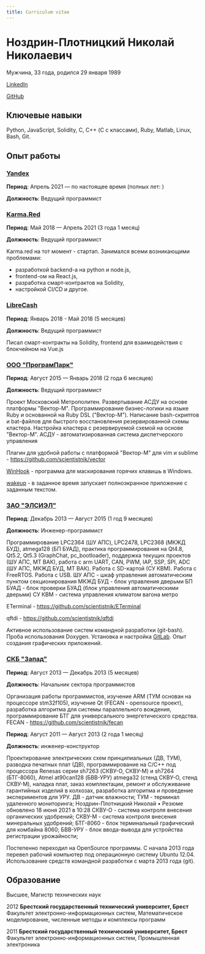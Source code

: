 ```yaml
---
title: Curriculum vitae
---
```


# Ноздрин-Плотницкий Николай Николаевич

Мужчина, 33 года, родился 29 января 1989

[LinkedIn](https://www.linkedin.com/in/scientistnik)

[GitHub](https://github.com/scientistnik)

## Ключевые навыки

Python, JavaScript, Solidity, С, С++ (C с классами), Ruby, Matlab, Linux, Bash, Git.

## Опыт работы

### [Yandex](https://ya.ru)

**Период**: Апрель 2021 — по настоящее время (полных лет: <DurationCalc begin="2021-04-13"/>)

**Должность**: Ведущий программист

### [Karma.Red](https://www.karma.red)

**Период**: Май 2018 — Апрель 2021 (3 года 1 месяц)

**Должность**: Ведущий программист

Karma.red на тот момент - стартап. Занимался всеми возникающими проблемами:

- разработкой backend-а на python и node.js,
- frontend-ом на React.js,
- разработка смарт-контрактов на Solidity,
- настройкой CI/CD и другое.

### [LibreCash](https://github.com/LibreCash)

**Период**: Январь 2018 - Май 2018 (5 месяцев)

**Должность**: Ведущий программист

Писал смарт-контракты на Solidity, frontend для взаимодействия с блокчейном на Vue.js

### [ООО "ПрограмПарк"](https://www.programpark.ru)

**Период**: Август 2015 — Январь 2018 (2 года 6 месяцев)

**Должность**: Ведущий программист

Проект Московский Метрополитен. Развертывание АСДУ на основе платформы "Вектор-М".
Программирование бизнес-логики на языке Ruby и основанной на Ruby DSL ("Вектор-М").
Написание bash-скриптов и bat-файлов для быстрого восстановления резервированной схемы
кластера. Настройка кластера с резервируемой схемой на основе "Вектор-М".
АСДУ - автоматизированная система диспетчерского управления

Плагин для удобной работы с платформой "Вектор-М" для vim и sublime -
https://github.com/scientistnik/vector

[WinHook](https://github.com/scientistnik/WinHook) - программа для маскирования горячих
клавишь в Windows.

[wakeup](https://github.com/scientistnik/wakeup) - в заданное время запускает полноэкранное
приложение с заданным текстом.

### [ЗАО "ЭЛСИЭЛ"](https://www.elsiel.ru)

**Период**: Декабрь 2013 — Август 2015 (1 год 9 месяцев)

**Должность**: Инженер-программист

Программирование LPC2364 (ШУ АПС), LPC2478, LPC2368 (МКЖД БУД), atmega128 (БП БУАД),
практика программирования на Qt4.8, Qt5.2, Qt5.3 (GraphChat, pc_bootloader), поддержка
текущих проектов (ШУ АПС, МТ ВАК), работа с arm UART, CAN, PWM, IAP, SSP, SPI, ADC (ШУ АПС,
МКЖД БУД, МТ ВАК). Работа с SD-картой (СУ КВМ). Работа с FreeRTOS. Работа с USB.
ШУ АПС - шкаф управления автоматическим пунктом секционирования
МКЖД БУД - блок управления дверьми
БП БУАД - блок проверки БУАД (блок управления автоматическими дверьми)
СУ КВМ - система управления климатом вагона метро

ETerminal - https://github.com/scientistnik/ETerminal

qftdi - https://github.com/scientistnik/qftdi

Активное использование систем командной разработки (git-bash). Проба использования
Doxygen. Установка и настройка [GitLab](https://about.gitlab.com/).
Опыт создания графических приложений.

### [СКБ "Запад"](https://skbwest.by)

**Период**: Август 2013 — Декабрь 2013 (5 месяцев)

**Должность**: Начальник сектора программистов

Организация работы программистов, изучение ARM (ТУМ основан на процессоре stm32f105),
изучение Qt (FECAN - opensource проект), разработка алгоритма для системы параллельного
вождения, программирование БТГ для универсального энергетического средства.
FECAN - https://github.com/scientistnik/fecan

**Период**: Август 2011 — Август 2013 (2 года 1 месяц)

**Должность**: инженер-конструктор

Проектирование электрических схем принципиальных (ДВ, ТУМ), разводка печатных плат
(ДВ), программирование на С/C++ под процессора Renesas серии sh7263 (СКВУ-О, СКВУ-М) и
sh7264 (БТГ-8060), Atmel at90can128 (БВВ-УРУ) atmega32 (стенд СКВУ-О, стенд СКВУ-М), наладка
плат, заказ комплектации, ремонт и обслуживание гарантийных изделий в колхозах,
разработка алгоритма и проведение экспериментов для УРУ.
ДВ - датчик влажности;
ТУМ - терминал удаленного мониторинга;
Ноздрин-Плотницкий Николай • Резюме обновлено 18 июня 2021 в 10:28
СКВУ-О - система контроля внесения органических удобрений;
СКВУ-М - система контроля внесения минеральных удобрений;
БТГ-8060 - блок терминальный графический для комбайна 8060;
БВВ-УРУ - блок ввода-вывода для устройства регистрации урожайности;

Постепенно переходил на OpenSource программы. С начала 2013 года перевел рабочий
компьютер под операционную систему Ubuntu 12.04. Использование средств командной
разработки с марта 2013 года (git).

## Образование

Высшее, Магистр технических наук

2012 **Брестский государственный технический университет, Брест**
Факультет электронно-информационных систем, Математическое моделирование, численные
методы и комплексы программ

2011 **Брестский государственный технический университет, Брест**
Факультет электронно-информационных систем, Промышленная электроника

